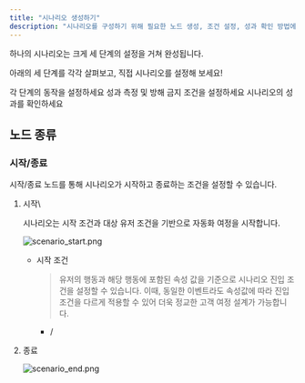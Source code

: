 ```yaml
---
title: "시나리오 생성하기"
description: "시나리오를 구성하기 위해 필요한 노드 생성, 조건 설정, 성과 확인 방법에 대해 알아보세요!"
---
```


하나의 시나리오는 크게 세 단계의 설정을 거쳐 완성됩니다.

아래의 세 단계를 각각 살펴보고, 직접 시나리오를 설정해 보세요\!

<Card title="노드 생성하기" icon="share-nodes" color="#2f7cb3">
  각 단계의 동작을 설정하세요
</Card>

<Card title="글로벌 조건 설정하기" icon="gear" color="#2f7cb3">
  성과 측정 및 방해 금지 조건을 설정하세요
</Card>

<Card title="성과 확인하기" icon="circle-check" color="#2f7cb3">
  시나리오의 성과를 확인하세요
</Card>

## 노드 종류

### 시작/종료

시작/종료 노드를 통해 시나리오가 시작하고 종료하는 조건을 설정할 수 있습니다.

1. 시작\\

   시나리오는 시작 조건과 대상 유저 조건을 기반으로 자동화 여정을 시작합니다.

   ![scenario_start.png](/images/scenario_start.png)
   - 시작 조건

     > 유저의 행동과 해당 행동에 포함된 속성 값을 기준으로 시나리오 진입 조건을 설정할 수 있습니다. 이때, 동일한 이벤트라도 속성값에 따라 진입 조건을 다르게 적용할 수 있어 더욱 정교한 고객 여정 설계가 가능합니다.
     - /
2. 종료

   ![scenario_end.png](/images/scenario_end.png)
